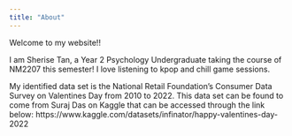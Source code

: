 ```yaml
---
title: "About"
---
```


Welcome to my website!!

I am Sherise Tan, a Year 2 Psychology Undergraduate taking the course of NM2207 this semester! I love listening to kpop and chill game sessions.

My identified data set is the National Retail Foundation's Consumer Data Survey on Valentines Day from 2010 to 2022. This data set can be found to come from Suraj Das on Kaggle that can be accessed through the link below: https://www.kaggle.com/datasets/infinator/happy-valentines-day-2022
